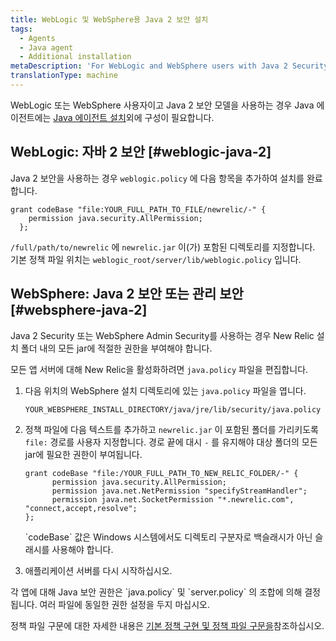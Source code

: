 ```yaml
---
title: WebLogic 및 WebSphere용 Java 2 보안 설치
tags:
  - Agents
  - Java agent
  - Additional installation
metaDescription: 'For WebLogic and WebSphere users with Java 2 Security or Administrative Security: Additional install steps for the New Relic Java agent.'
translationType: machine
---
```


WebLogic 또는 WebSphere 사용자이고 Java 2 보안 모델을 사용하는 경우 Java 에이전트에는 [Java 에이전트 설치](/install/java)외에 구성이 필요합니다.

## WebLogic: 자바 2 보안 [#weblogic-java-2]

Java 2 보안을 사용하는 경우 `weblogic.policy` 에 다음 항목을 추가하여 설치를 완료합니다.

```
grant codeBase "file:YOUR_FULL_PATH_TO_FILE/newrelic/-" {
    permission java.security.AllPermission;
  };
```

`/full/path/to/newrelic` 에 `newrelic.jar` 이(가) 포함된 디렉토리를 지정합니다. 기본 정책 파일 위치는 `weblogic_root/server/lib/weblogic.policy` 입니다.

## WebSphere: Java 2 보안 또는 관리 보안 [#websphere-java-2]

Java 2 Security 또는 WebSphere Admin Security를 사용하는 경우 New Relic 설치 폴더 내의 모든 jar에 적절한 권한을 부여해야 합니다.

모든 앱 서버에 대해 New Relic을 활성화하려면 `java.policy` 파일을 편집합니다.

1. 다음 위치의 WebSphere 설치 디렉토리에 있는 `java.policy` 파일을 엽니다.

   ```
   YOUR_WEBSPHERE_INSTALL_DIRECTORY/java/jre/lib/security/java.policy
   ```

2. 정책 파일에 다음 텍스트를 추가하고 `newrelic.jar` 이 포함된 폴더를 가리키도록 `file:` 경로를 사용자 지정합니다. 경로 끝에 대시 `-` 를 유지해야 대상 폴더의 모든 jar에 필요한 권한이 부여됩니다.

   ```
   grant codeBase "file:/YOUR_FULL_PATH_TO_NEW_RELIC_FOLDER/-" {
         permission java.security.AllPermission;
         permission java.net.NetPermission "specifyStreamHandler";
         permission java.net.SocketPermission "*.newrelic.com", "connect,accept,resolve";
   };
   ```

   <Callout variant="important">
     `codeBase` 값은 Windows 시스템에서도 디렉토리 구분자로 백슬래시가 아닌 슬래시를 사용해야 합니다.
   </Callout>

3. 애플리케이션 서버를 다시 시작하십시오.

<Callout variant="tip">
  각 앱에 대해 Java 보안 권한은 `java.policy` 및 `server.policy` 의 조합에 의해 결정됩니다. 여러 파일에 동일한 권한 설정을 두지 마십시오.
</Callout>

정책 파일 구문에 대한 자세한 내용은 [기본 정책 구현 및 정책 파일 구문을](http://docs.oracle.com/javase/8/docs/technotes/guides/security/PolicyFiles.html)참조하십시오.